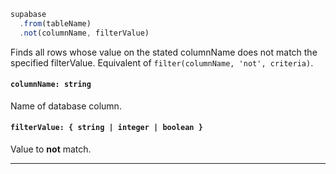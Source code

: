 
<!-- prettier-ignore -->
```js {3} 
supabase
  .from(tableName)
  .not(columnName, filterValue)
```

Finds all rows whose value on the stated columnName does not match the specified filterValue. Equivalent of `filter(columnName, 'not', criteria)`.

#### `columnName: string`
Name of database column.

#### `filterValue: { string | integer | boolean }`
Value to **not** match.

---